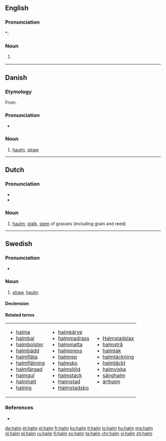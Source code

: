 ==English==

===Pronunciation===
*: {{rhymes|ɔːm}}

===Noun===
{{en-noun|-}}
# {{context|botany|lang=en}} {{alternative spelling of|haulm}}

----

==Danish==
{{wikipedia|lang=da}}

===Etymology===

From {{etyl|non|da}} {{term|halmr|lang=non}}.

===Pronunciation===
* {{IPA|/halm/|[halˀm]|lang=da}}

===Noun===
{{da-noun|en|-}}

# [[haulm]], [[straw]]

----

==Dutch==
===Pronunciation===
* {{rhymes|ɑlm|lang=nl}}
* {{audio|Nl-halm.ogg|Audio}}

===Noun===
{{nl-noun|m|-en|halmpje}}

# [[haulm]], [[stalk]], [[stem]] of grasses (including grain and reed)

----

==Swedish==

===Pronunciation===
* {{audio|Sv-halm.ogg|Audio}}

===Noun===
{{sv-noun|c}}

# [[straw]], [[haulm]]

====Declension====
{{sv-noun-unc-irreg-c|2=halmen}}

====Related terms====
{|
|- valign=top
|
* [[halma]]
* [[halmbal]]
* [[halmbolster]]
* [[halmbädd]]
* [[halmfläta]]
* [[halmflätning]]
* [[halmfärgad]]
* [[halmgul]]
* [[halmhatt]]
* [[halmig]]
|
* [[halmkärve]]
* [[halmmadrass]]
* [[halmmatta]]
* [[halmpress]]
* [[halmrep]]
* [[halmsko]]
* [[halmslöjd]]
* [[halmstack]]
* [[Halmstad]]
* [[Halmstadsbo]]
|
* [[Halmstadslax]]
* [[halmstrå]]
* [[halmtak]]
* [[halmtäckning]]
* [[halmtäckt]]
* [[halmviska]]
* [[sänghalm]]
* [[ärthalm]]
|}

===References===
* {{R:SAOL}}

[[da:halm]]
[[et:halm]]
[[el:halm]]
[[fr:halm]]
[[ko:halm]]
[[it:halm]]
[[lo:halm]]
[[hu:halm]]
[[mg:halm]]
[[nl:halm]]
[[pl:halm]]
[[ru:halm]]
[[fi:halm]]
[[sv:halm]]
[[ta:halm]]
[[chr:halm]]
[[vi:halm]]
[[zh:halm]]